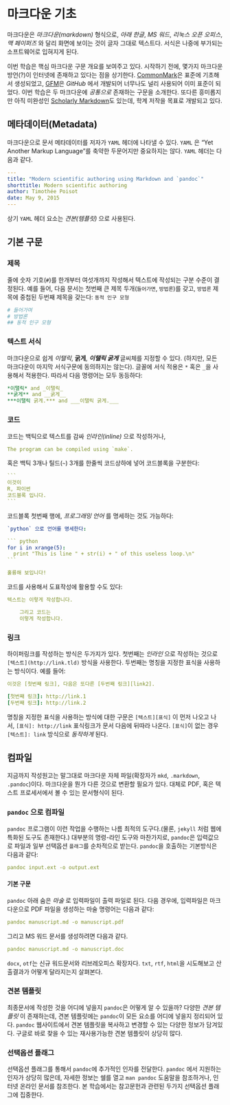 # 마크다운 기초


마크다운은 *마크다운(markdown)* 형식으로, *아래 한글*, *MS 워드*, *리눅스 오픈 오피스*, *맥 페이퍼즈* 와
달리 화면에 보이는 것이 글자 그대로 텍스트다.
서식은 나중에 부가되는 소프트웨어로 입혀지게 된다.


이번 학습은 핵심 마크다운 구문 개요를 보여주고 있다.
시작하기 전에, 몇가지 마크다운 방언(?)이 인터넷에 존재하고 있다는 점을 상기한다.
[CommonMark][cm]은 표준에 기초해서 생성되었고, [GFM][gfm]은 *GitHub* 에서 개발되어 
너무나도 널리 사용되어 이미 표준이 되었다.
이번 학습은 두 마크다운에 *공통으로* 존재하는 구문을 소개한다.
또다른 흥미롭지만 아직 미완성인 [Scholarly Markdown][scm]도 있는데, 
학계 저작을 목표로 개발되고 있다.

[cm]: http://commonmark.org/
[gfm]: https://help.github.com/articles/github-flavored-markdown/
[scm]: http://scholarlymarkdown.com/

## 메타데이터(Metadata)

마크다운으로 문서 메타데이터를 저자가 `YAML` 헤더에 나타낼 수 있다.
`YAML` 은 "Yet Another Markup Language"를 축약한 두문어지만 중요하지는 않다.
`YAML` 헤더는 다음과 같다.

````yaml
---
title: "Modern scientific authoring using Markdown and `pandoc`"
shorttitle: Modern scientific authoring
author: Timothée Poisot
date: May 9, 2015
---
````

상기 `YAML` 헤더 요소는 *견본(템플릿)* 으로 사용된다.


## 기본 구문

### 제목

줄에 숫자 기호(`#`)를 한개부터 여섯개까지 작성해서 텍스트에 작성되는 구분 수준이 결정된다.
예를 들어, 다음 문서는 첫번째 큰 제목 두개(`들어가면`, `방법론`)를 갖고, `방법론` 제목에
중첩된 두번째 제목을 갖는다: `동적 인구 모형`

````yaml
# 들어가며
# 방법론
## 동적 인구 모형
````

### 텍스트 서식

마크다운으로 쉽게 *이탤릭*, **굵게**, ***이탤릭 굵게*** 글씨체를 지정할 수 있다.
(하지만, 모든 마크다운이 마지막 서식구문에 동의하지는 않는다).
글꼴에 서식 적용은 `*` 혹은 `_`을 사용해서 적용한다. 따라서 다음 명령어는 모두 동등하다:

````yaml
*이탤릭* and _이탤릭_
**굵게** and __굵게__
***이탤릭 굵게.*** and ___이탤릭 굵게.___
````


### 코드

코드는 백틱으로 텍스트를 감싸 *인라인(inline)* 으로 작성하거나,

````yaml
The program can be compiled using `make`.
````

혹은 백틱 3개나 틸드(`~`) 3개를 한줄씩 코드상하에 넣어 코드블록을 구분한다:

````yaml
```
이것이
R, 파이썬
코드블록 입니다.
```
````

코드블록 첫번째 행에, *프로그래밍 언어* 를 명세하는 것도 가능하다:

````yaml
`python` 으로 언어를 명세한다:

``` python
for i in xrange(5):
  print "This is line " + str(i) + " of this useless loop.\n"
```

훌륭해 보입니다!
````

코드를 사용해서 도표작성에 활용할 수도 있다:

````yaml
텍스트는 이렇게 작성합니다.

    그리고 코드는
    이렇게 작성합니다.

````


### 링크

하이퍼링크를 작성하는 방식은 두가지가 있다.
첫번째는 *인라인* 으로 작성하는 것으로 `[텍스트](http://link.tld)` 방식을 사용한다.
두번째는 명칭을 지정한 표식을 사용하는 방식이다. 예를 들어:

````yaml
이것은 [첫번째 링크], 다음은 또다른 [두번째 링크][link2].

[첫번째 링크]: http://link.1
[두번째 링크]: http://link.2
````

명칭을 지정한 표식을 사용하는 방식에 대한 구문은 `[텍스트][표식]` 이 먼저 나오고 나서,
`[표식]: http://link` 표식링크가 문서 다음에 뒤따라 나온다.
`[표식]`이 없는 경우 `[텍스트]: link` 방식으로 *동작하게* 된다.

## 컴파일

지금까지 작성원고는 말그대로 마크다운 자체 파일(확장자가 `mkd`, `.markdown`, `.pandoc`)이다. 
마크다운을 뭔가 다른 것으로 변환할 필요가 있다. 대체로 PDF, 혹은 텍스트 프로세서에서 볼 수 있는 문서형식이 된다.

### `pandoc` 으로 컴파일

`pandoc` 프로그램이 이런 작업을 수행하는 나름 최적의 도구다.(물론, `jekyll` 처럼 웹에 특화된 도구도 존재한다.)
대부분의 명령-라인 도구와 마찬가지로, `pandoc`은 입력값으로 파일과 일부 선택옵션 `플래그`를 순차적으로 받는다.
`pandoc`을 호출하는 기본방식은 다음과 같다:

````yaml
pandoc input.ext -o output.ext
````


#### 기본 구문

`pandoc` 아래 숨은 *마술* 로 입력파일이 출력 파일로 된다.
다음 경우에, 입력파일은 마크다운으로 PDF 파일을 생성하는 마술 명령어는 다음과 같다:

````yaml
pandoc manuscript.md -o manuscript.pdf
````

그리고 MS 워드 문서를 생성하려면 다음과 같다.

````yaml
pandoc manuscript.md -o manuscript.doc
````

`docx`, `otf`는 신규 워드문서와 리브레오피스 확장자다.
`txt`, `rtf`, `html`을 시도해보고 산출결과가 어떻게 달라지는지 살펴본다.

### 견본 템플릿

최종문서에 작성한 것을 어디에 넣을지 `pandoc`은 어떻게 알 수 있을까?
다양한 *견본 템플릿* 이 존재하는데, 견본 템플릿에는 `pandoc`이 모든 요소를 어디에 넣을지 정리되어 있다.
`pandoc` 웹사이트에서 견본 템플릿을 복사하고 변경할 수 있는 다양한 정보가 담겨있다.
구글로 바로 찾을 수 있는 재사용가능한 견본 템플릿이 상당히 많다.

### 선택옵션 플래그

선택옵션 플래그를 통해서 `pandoc`에 추가적인 인자를 전달한다.
`pandoc` 에서 지원하는 인자가 상당히 많은데, 자세한 정보는 쉘를 열고 `man pandoc` 도움말을 참조하거나,
인터넷 온라인 문서를 참조한다.
본 학습에서는 참고문헌과 관련된 두가지 선택옵션 플래그에 집중한다.
